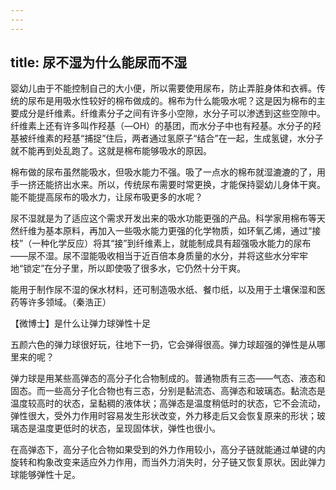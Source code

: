 ```yaml
---
---
---
```

title: 尿不湿为什么能尿而不湿
---




婴幼儿由于不能控制自己的大小便，所以需要使用尿布，防止弄脏身体和衣裤。传统的尿布是用吸水性较好的棉布做成的。棉布为什么能吸水呢？这是因为棉布的主要成分是纤维素。纤维素分子之间有许多小空隙，水分子可以渗透到这些空隙中。纤维素上还有许多叫作羟基（—OH）的基团，而水分子中也有羟基。水分子的羟基被纤维素的羟基“捕捉”住后，两者通过氢原子“结合”在一起，生成氢键，水分子就不能再到处乱跑了。这就是棉布能够吸水的原因。

棉布做的尿布虽然能吸水，但吸水能力不强。吸了一点水的棉布就湿漉漉的了，用手一挤还能挤出水来。所以，传统尿布需要时常更换，才能保持婴幼儿身体干爽。能不能提高尿布的吸水力，让尿布吸更多的水呢？

尿不湿就是为了适应这个需求开发出来的吸水功能更强的产品。科学家用棉布等天然纤维为基本原料，再加入一些吸水能力更强的化学物质，如环氧乙烯，通过“接枝”（一种化学反应）将其“接”到纤维素上，就能制成具有超强吸水能力的尿布——尿不湿。尿不湿能吸收相当于近百倍本身质量的水分，并将这些水分牢牢地“锁定”在分子里，所以即使吸了很多水，它仍然十分干爽。



能用于制作尿不湿的保水材料，还可制造吸水纸、餐巾纸，以及用于土壤保湿和医药等许多领域。（秦浩正）





【微博士】是什么让弹力球弹性十足

五颜六色的弹力球很好玩，往地下一扔，它会弹得很高。弹力球超强的弹性是从哪里来的呢？



弹力球是用某些高弹态的高分子化合物制成的。普通物质有三态——气态、液态和固态。而一些高分子化合物也有三态，分别是黏流态、高弹态和玻璃态。黏流态是温度较高时的状态，呈黏稠的液体状；高弹态是温度稍低时的状态，它不会流动，弹性很大，受外力作用时容易发生形状改变，外力移走后又会恢复原来的形状；玻璃态是温度更低时的状态，呈现固体状，弹性也很小。

在高弹态下，高分子化合物如果受到的外力作用较小，高分子链就能通过单键的内旋转和构象改变来适应外力作用，而当外力消失时，分子链又恢复原状。因此弹力球能够弹性十足。